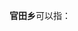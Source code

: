 '''官田乡'''可以指：
{{PRC admin/disambig|35/08/81/203/000|36/08/21/206/000|52/05/23/213/000}}
{{disambig|cat=三字中国乡名消歧义}}